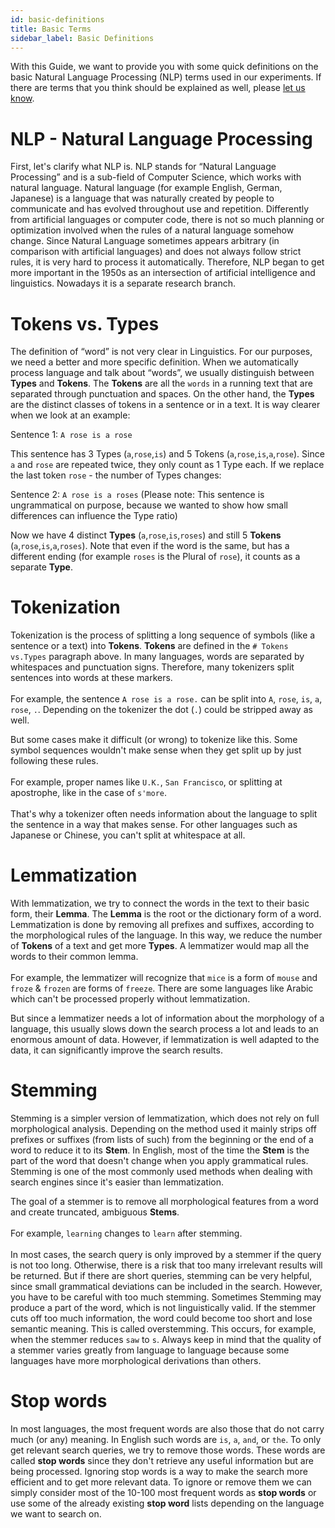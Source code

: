 ```yaml
---
id: basic-definitions
title: Basic Terms
sidebar_label: Basic Definitions
---
```


With this Guide, we want to provide you with some quick definitions on the basic Natural Language Processing (NLP) terms used in our experiments. If there are terms that you think should be explained as well, please [let us know](../about/team.mdx).

# NLP - Natural Language Processing

First, let's clarify what NLP is. NLP stands for “Natural Language Processing” and is a sub-field of Computer Science, which works with natural language. Natural language (for example English, German, Japanese) is a language that was naturally created by people to communicate and has evolved throughout use and repetition. Differently from artificial languages or computer code, there is not so much planning or optimization involved when the rules of a natural language somehow change.
Since Natural Language sometimes appears arbitrary (in comparison with artificial languages) and does not always follow strict rules, it is very hard to process it automatically. Therefore, NLP began to get more important in the 1950s as an intersection of artificial intelligence and linguistics. Nowadays it is a separate research branch.

# Tokens vs. Types
 
The definition of “word” is not very clear in Linguistics. For our purposes, we need a better and more specific definition.
When we automatically process language and talk about “words”, we usually distinguish between **Types** and **Tokens**. 
The **Tokens** are all the `words` in a running text that are separated through punctuation and spaces.
On the other hand, the **Types** are the distinct classes of tokens in a sentence or in a text. 
It is way clearer when we look at an example:
 
Sentence 1: `A rose is a rose`
 
This sentence has 3 Types (`a`,`rose`,`is`) and 5 Tokens (`a`,`rose`,`is`,`a`,`rose`). Since `a` and `rose` are repeated twice, they only count as 1 Type each.
If we replace the last token `rose` -  the number of Types changes:
 
Sentence 2: `A rose is a roses`
(Please note: This sentence is ungrammatical on purpose, because we wanted to show how small differences can influence the Type ratio)

Now we have 4 distinct **Types** (`a`,`rose`,`is`,`roses`) and still 5 **Tokens** (`a`,`rose`,`is`,`a`,`roses`).
Note that even if the word is the same, but has a different ending (for example `roses` is the Plural of `rose`), it counts as a separate **Type**.

# Tokenization
 
Tokenization is the process of splitting a long sequence of symbols (like a sentence or a text) into **Tokens**. **Tokens** are defined in the `# Tokens vs.Types` paragraph above. In many languages, words are separated by whitespaces and punctuation signs. Therefore, many tokenizers split sentences into words at these markers. <br></br>
For example, the sentence `A rose is a rose.` can be split into `A`, `rose`, `is`, `a`, `rose`, `.`.
Depending on the tokenizer the dot (`.`) could be stripped away as well.
 
But some cases make it difficult (or wrong) to tokenize like this. Some symbol sequences wouldn't make sense when they get split up by just following these rules.<br></br>
For example, proper names like `U.K.`, `San Francisco`, or splitting at apostrophe, like in the case of `s'more`. <br></br>
That's why a tokenizer often needs information about the language to split the sentence in a way that makes sense. For other languages such as Japanese or Chinese, you can't split at whitespace at all.

# Lemmatization
 
With lemmatization, we try to connect the words in the text to their basic form, their **Lemma**. The **Lemma** is the root or the dictionary form of a word. Lemmatization is done by removing all prefixes and suffixes, according to the morphological rules of the language.
In this way, we reduce the number of **Tokens** of a text and get more **Types**. A lemmatizer would map all the words to their common lemma.<br></br>
For example, the lemmatizer will recognize that `mice` is a form of `mouse` and `froze` & `frozen` are forms of `freeze`.
There are some languages like Arabic which can't be processed properly without lemmatization.
 
But since a lemmatizer needs a lot of information about the morphology of a language, this usually slows down the search process a lot and leads to an enormous amount of data.
However, if lemmatization is well adapted to the data, it can significantly improve the search results.
 
# Stemming
 
Stemming is a simpler version of lemmatization, which does not rely on full morphological analysis. Depending on the method used it mainly strips off prefixes or suffixes (from lists of such) from the beginning or the end of a word to reduce it to its **Stem**. 
In English, most of the time the **Stem** is the part of the word that doesn't change when you apply grammatical rules. Stemming is one of the most commonly used methods when dealing with search engines since it's easier than lemmatization.
 
The goal of a stemmer is to remove all morphological features from a word and create truncated, ambiguous **Stems**.<br></br>
For example, `learning` changes to `learn` after stemming. <br></br>
In most cases, the search query is only improved by a stemmer if the query is not too long. Otherwise, there is a risk that too many irrelevant results will be returned.
But if there are short queries, stemming can be very helpful, since small grammatical deviations can be included in the search. However, you have to be careful with too much stemming. Sometimes Stemming may produce a part of the word, which is not linguistically valid. If the stemmer cuts off too much information, the word could become too short and lose semantic meaning. This is called overstemming. This occurs, for example, when the stemmer reduces `saw` to `s`.
Always keep in mind that the quality of a stemmer varies greatly from language to language because some languages have more morphological derivations than others.
 
# Stop words
 
In most languages, the most frequent words are also those that do not carry much (or any) meaning. In English such words are `is`, `a`, `and`, or `the`. To only get relevant search queries, we try to remove those words. These words are called **stop words** since they don't retrieve any useful information but are being processed. Ignoring stop words is a way to make the search more efficient and to get more relevant data.
To ignore or remove them we can simply consider most of the 10-100 most frequent words as **stop words** or use some of the already existing **stop word** lists depending on the language we want to search on.

